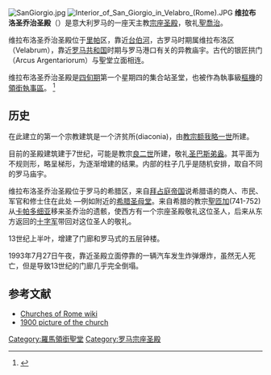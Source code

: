 {{NoteTA
|T=zh-hans:维拉布洛圣乔治圣殿; zh-hk:維拉布洛聖喬治聖殿;
|1=zh-hans:维拉布洛圣乔治圣殿; zh-hk:維拉布洛聖喬治聖殿;
|2=zh-hans:乔治; zh-hk:喬治;
}}
[[Image:SanGiorgio.jpg|thumb]]
[[File:Interior_of_San_Giorgio_in_Velabro_(Rome).JPG|thumb]]
'''维拉布洛圣乔治圣殿'''（{{lang-it|San Giorgio in Velabro}}）是意大利罗马的一座天主教[[宗座圣殿|宗座圣殿]]，敬礼[[聖喬治|聖喬治]]。

维拉布洛圣乔治圣殿位于[[里帕|里帕]]区，靠近[[台伯河|台伯河]]，古罗马时期属维拉布洛区（Velabrum），靠近[[罗马共和国|罗马共和国]]时期与罗马港口有关的异教庙宇。古代的银匠拱门（Arcus Argentariorum）与聖堂立面相连。

维拉布洛圣乔治圣殿是[[四旬期|四旬期]]第一个星期四的集合站圣堂，也被作為執事級[[樞機|樞機]]的[[領銜聖堂|領銜執事區]]。 <ref>{{cite web|title=San Giorgio in Velabro (Cardinal Titular Church)|url=http://www.catholic-hierarchy.org/diocese/d1g02.html|publisher=Catholic-hierarchy.org}}</ref>

==历史==
在此建立的第一个宗教建筑是一个济贫所(diaconia)，由[[教宗额我略一世|教宗额我略一世]]所建。

目前的圣殿建筑建于7世纪，可能是教宗[[良二世|良二世]]所建，敬礼[[圣巴斯弟盎|圣巴斯弟盎]]。其平面为不规则形，略呈梯形，为逐渐增建的结果。内部的柱子几乎是随机安排，取自不同的罗马庙宇。

维拉布洛圣乔治圣殿位于罗马的希腊区，来自[[拜占庭帝国|拜占庭帝国]]说希腊语的商人、市民、军官和修士住在此处 —例如附近的[[希腊圣母堂|希腊圣母堂]]。来自希腊的教宗[[聖匝加|聖匝加]](741-752)从[[卡帕多细亚|卡帕多细亚]]移来圣乔治的遗骸，使西方有一个宗座圣殿敬礼这位圣人，后来从东方返回的[[十字军|十字军]]带回对这位圣人的敬礼。

13世纪上半叶，增建了门廊和罗马式的五层钟楼。

1993年7月27日午夜，靠近圣殿立面停靠的一辆汽车发生炸弹爆炸，虽然无人死亡，但是导致13世纪的门廊几乎完全倒塌。

==参考文献==
{{reflist}}
*[http://romanchurches.wikia.com/wiki/San_Giorgio_in_Velabro Churches of Rome wiki]
*[http://www.fromoldbooks.org/MediaevalRome/pages/220-S.Giorgio-in-Velabro/ 1900 picture of the church]

{{coord|41|53|22.31|N|12|28|59.29|E|region:IT|display=title}}

{{罗马宗座圣殿}}
{{罗马地标}}
[[Category:羅馬領銜聖堂|Category:羅馬領銜聖堂]]
[[Category:罗马宗座圣殿|Category:罗马宗座圣殿]]
